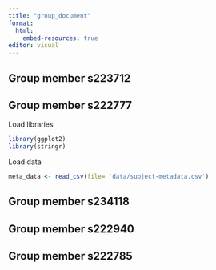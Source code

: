 ```yaml
---
title: "group_document"
format:
  html:
    embed-resources: true
editor: visual
---
```


## Group member s223712

## Group member s222777

Load libraries

```r
library(ggplot2)
library(stringr)
```

Load data

```r
meta_data <- read_csv(file= 'data/subject-metadata.csv')

```

## Group member s234118

## Group member s222940

## Group member s222785
